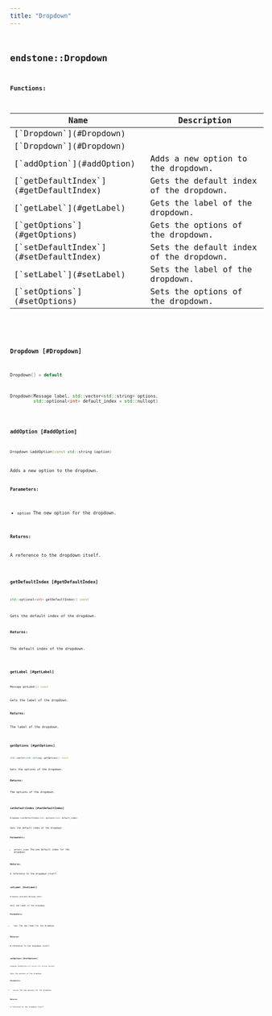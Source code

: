 ```yaml
---
title: "Dropdown"
---
```


## <code className="doc-symbol doc-symbol-class"/> endstone::Dropdown

















**Functions:**

<table>
<thead>
   <tr>
      <th>Name</th>
      <th>Description</th>
   </tr>
</thead>
<tbody>
<tr key="classendstone_1_1_dropdown_1ad095868e59dd8f5cac7ce788c7038977">
    <td>[`Dropdown`](#Dropdown)</td>
    <td></td>
</tr>
<tr key="classendstone_1_1_dropdown_1ac91f43ee6f2a4a562564a4fa09d4090a">
    <td>[`Dropdown`](#Dropdown)</td>
    <td></td>
</tr>
<tr key="classendstone_1_1_dropdown_1a76a20ab311120e240b6d552ef2741061">
    <td>[`addOption`](#addOption)</td>
    <td>Adds a new option to the dropdown.</td>
</tr>
<tr key="classendstone_1_1_dropdown_1a2783fb46d09ac9838ffbc1064c8b79e8">
    <td>[`getDefaultIndex`](#getDefaultIndex)</td>
    <td>Gets the default index of the dropdown.</td>
</tr>
<tr key="classendstone_1_1_dropdown_1a424095abea8be681ef3ebc756663b879">
    <td>[`getLabel`](#getLabel)</td>
    <td>Gets the label of the dropdown.</td>
</tr>
<tr key="classendstone_1_1_dropdown_1a3ff3209113ca1d2d2794290e7da8a595">
    <td>[`getOptions`](#getOptions)</td>
    <td>Gets the options of the dropdown.</td>
</tr>
<tr key="classendstone_1_1_dropdown_1a370ff769dafb86ac4ed83ddef6e3b4b4">
    <td>[`setDefaultIndex`](#setDefaultIndex)</td>
    <td>Sets the default index of the dropdown.</td>
</tr>
<tr key="classendstone_1_1_dropdown_1aaa0a076f154e39e44f50e958e8f78190">
    <td>[`setLabel`](#setLabel)</td>
    <td>Sets the label of the dropdown.</td>
</tr>
<tr key="classendstone_1_1_dropdown_1a18413db278b9d46f4d56e3db0b11520c">
    <td>[`setOptions`](#setOptions)</td>
    <td>Sets the options of the dropdown.</td>
</tr>
</tbody>
</table>

### <code className="doc-symbol doc-symbol-function"/> Dropdown [#Dropdown]



```cpp
Dropdown() = default
```

```cpp
Dropdown(Message label, std::vector<std::string> options,
         std::optional<int> default_index = std::nullopt)
```
### <code className="doc-symbol doc-symbol-function"/> addOption [#addOption]

```cpp
Dropdown &addOption(const std::string &option)
```

Adds a new option to the dropdown.





**Parameters:**


* `option` The new option for the dropdown. 



**Returns:**

A reference to the dropdown itself. 





        
### <code className="doc-symbol doc-symbol-function"/> getDefaultIndex [#getDefaultIndex]

```cpp
std::optional<int> getDefaultIndex() const
```

Gets the default index of the dropdown.





**Returns:**

The default index of the dropdown. 





        
### <code className="doc-symbol doc-symbol-function"/> getLabel [#getLabel]

```cpp
Message getLabel() const
```

Gets the label of the dropdown.





**Returns:**

The label of the dropdown. 





        
### <code className="doc-symbol doc-symbol-function"/> getOptions [#getOptions]

```cpp
std::vector<std::string> getOptions() const
```

Gets the options of the dropdown.





**Returns:**

The options of the dropdown. 





        
### <code className="doc-symbol doc-symbol-function"/> setDefaultIndex [#setDefaultIndex]

```cpp
Dropdown &setDefaultIndex(std::optional<int> default_index)
```

Sets the default index of the dropdown.





**Parameters:**


* `default_index` The new default index for the dropdown. 



**Returns:**

A reference to the dropdown itself. 





        
### <code className="doc-symbol doc-symbol-function"/> setLabel [#setLabel]

```cpp
Dropdown &setLabel(Message label)
```

Sets the label of the dropdown.





**Parameters:**


* `label` The new label for the dropdown. 



**Returns:**

A reference to the dropdown itself. 





        
### <code className="doc-symbol doc-symbol-function"/> setOptions [#setOptions]

```cpp
Dropdown &setOptions(std::vector<std::string> options)
```

Sets the options of the dropdown.





**Parameters:**


* `options` The new options for the dropdown. 



**Returns:**

A reference to the dropdown itself. 





        